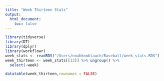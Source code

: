 ```yaml
---
title: "Week Thirteen Stats"
output: 
  html_document:
    toc: false
---
```



```r
library(tidyverse)
library(DT)
library(dplyr)
library(workflowr)
week_stats <- readRDS("/Users/noahknoblauch/Baseball/week_stats.RDS")
week_thirteen <- week_stats[[13]] %>% ungroup() %>%
  select(-week)

```

```r
datatable(week_thirteen,rownames = FALSE)
```

